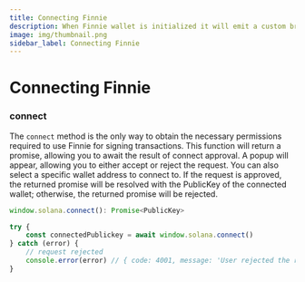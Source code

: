 ```yaml
---
title: Connecting Finnie
description: When Finnie wallet is initialized it will emit a custom browser event called `finnieWalletLoaded`.
image: img/thumbnail.png
sidebar_label: Connecting Finnie
---
```


# Connecting Finnie

### connect

The `connect` method is the only way to obtain the necessary permissions required to use Finnie for signing transactions. This function will return a promise, allowing you to await the result of connect approval. A popup will appear, allowing you to either accept or reject the request. You can also select a specific wallet address to connect to. If the request is approved, the returned promise will be resolved with the PublicKey of the connected wallet; otherwise, the returned promise will be rejected.

```jsx
window.solana.connect(): Promise<PublicKey>
```


```jsx
try {
    const connectedPublickey = await window.solana.connect()
} catch (error) {
    // request rejected
    console.error(error) // { code: 4001, message: 'User rejected the request.' }
}
```
